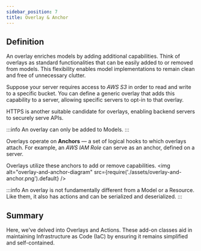 ```yaml
---
sidebar_position: 7
title: Overlay & Anchor
---
```


## Definition
An overlay enriches models by adding additional capabilities.
Think of overlays as standard functionalities that can be easily added to or removed from models.
This flexibility enables model implementations to remain clean and free of unnecessary clutter.

Suppose your server requires access to *AWS S3* in order to read and write to a specific bucket.
You can define a generic overlay that adds this capability to a server,
allowing specific servers to opt-in to that overlay.

HTTPS is another suitable candidate for overlays, enabling backend servers to securely serve APIs.

:::info
An overlay can only be added to Models.
:::

Overlays operate on **Anchors** — a set of logical hooks to which overlays attach.
For example, an *AWS IAM Role* can serve as an anchor, defined on a server.

Overlays utilize these anchors to add or remove capabilities.
<img
  alt="overlay-and-anchor-diagram"
  src={require('./assets/overlay-and-anchor.png').default}
/>

:::info
An overlay is not fundamentally different from a Model or a Resource.
Like them, it also has actions and can be serialized and deserialized.
:::

## Summary
Here, we've delved into Overlays and Actions.
These add-on classes aid in maintaining Infrastructure as Code (IaC)
by ensuring it remains simplified and self-contained.
